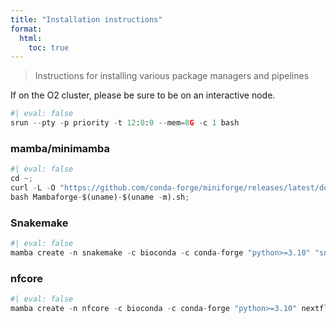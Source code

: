 ```yaml
---
title: "Installation instructions"
format:
  html:
    toc: true
---
```


> Instructions for installing various package managers and pipelines


If on the O2 cluster, please be sure to be on an interactive node.
```python
#| eval: false
srun --pty -p priority -t 12:0:0 --mem=8G -c 1 bash
```

###  mamba/minimamba
```python
#| eval: false
cd ~;
curl -L -O "https://github.com/conda-forge/miniforge/releases/latest/download/Mambaforge-$(uname)-$(uname -m).sh";
bash Mambaforge-$(uname)-$(uname -m).sh;
```

### Snakemake
```python
#| eval: false
mamba create -n snakemake -c bioconda -c conda-forge "python>=3.10" "snakemake >=7.32"
```

### nfcore
```python
#| eval: false
mamba create -n nfcore -c bioconda -c conda-forge "python>=3.10" nextflow nf-core
```

